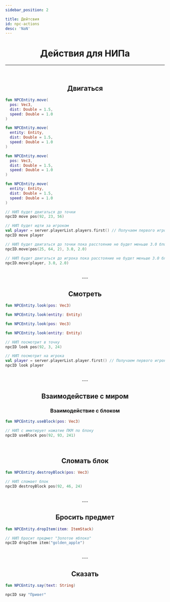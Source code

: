 ```yaml
---
sidebar_position: 2

title: Дейтсвия
id: npc-actions
desc: 'NaN'
---
```



<div align="center">

# Действия для НИПа

---

<br />

## Двигаться

<div align="left" id="dont-copy">

<div id="ver-full">

<div style={{ "display": "flex" }}>
  <div style={{ "align-items": "flex-start", "width": "100%", "margin-right": "5px" }}>
  
  ```kts title="Функция по позиции"
  fun NPCEntity.move(
    pos: Vec3,
    dist: Double = 1.5,
    speed: Double = 1.0
  )
  ```
  
  </div>
  <div style={{ "align-items": "flex-end", "width": "100%", "margin-left": "5px" }}>
  
  ```kts title="Функция по сущности"
  fun NPCEntity.move(
    entity: Entity,
    dist: Double = 1.5,
    speed: Double = 1.0
  )
  ```
  
  </div>
</div>
</div>

<div id="ver-cut">

```kts title="Функция по позиции"
fun NPCEntity.move(
  pos: Vec3,
  dist: Double = 1.5,
  speed: Double = 1.0
)
```
```kts title="Функция по сущности"
fun NPCEntity.move(
  entity: Entity,
  dist: Double = 1.5,
  speed: Double = 1.0
)
```

</div>

```kts title="Примеры"
// НИП будет двигаться до точки
npcID move pos(92, 23, 56)

// НИП будет идти за игроком
val player = server.playerList.players.first() // Получаем первого игрока из списка
npcID move player

// НИП будет двигаться до точки пока расстояние не будет меньше 3.0 блоков, со скоростью 2.0
npcID.move(pos(25, 64, 2), 3.0, 2.0)

// НИП будет двигаться до игрока пока расстояние не будет меньше 3.0 блоков, со скоростью 2.0
npcID.move(player, 3.0, 2.0)
```

</div>

<br />
---
<br />

## Смотреть

<div align="left" id="dont-copy">

<div id="ver-full">

<div style={{ "display": "flex" }}>
  <div style={{ "align-items": "flex-start", "width": "100%", "margin-right": "5px" }}>
  
  ```kts title="Функция по позиции"
  fun NPCEntity.look(pos: Vec3)
  ```
  
  </div>
  <div style={{ "align-items": "flex-end", "width": "100%", "margin-left": "5px" }}>
  
  ```kts title="Функция по сущности"
  fun NPCEntity.look(entity: Entity)
  ```
  
  </div>
</div>
</div>

<div id="ver-cut">

```kts title="Функция по позиции"
fun NPCEntity.look(pos: Vec3)
```
```kts title="Функция по сущности"
fun NPCEntity.look(entity: Entity)
```

</div>

```kts title="Пример"
// НИП посмотрит в точку
npcID look pos(92, 3, 24)

// НИП посмотрит на игрока
val player = server.playerList.player.first() // Получаем первого игрока из списка
npcID look player
```

</div>

<br />
---
<br />

## Взаимодействие с миром

### Взаимодействие с блоком

<div align="left" id="dont-copy">

```kts title="Функция"
fun NPCEntity.useBlock(pos: Vec3)
```
```kts title="Пример"
// НИП с имитирует нажатие ПКМ по блоку
npcID useBlock pos(92, 93, 241)
```

</div>

<br />

## Сломать блок

<div align="left" id="dont-copy">

```kts title="Функция"
fun NPCEntity.destroyBlock(pos: Vec3)
```
```kts title="Пример"
// НИП сломает блок
npcID destroyBlock pos(92, 46, 24)
```

</div>

<br />
---
<br />

## Бросить предмет

<div align="left" id="dont-copy">

```kts title="Функция"
fun NPCEntity.dropItem(item: ItemStack)
```
```kts title="Пример"
// НИП бросит предмет "Золотое яблоко"
npcID dropItem item("golden_apple")
```

</div>

<br />
---
<br />

## Сказать

<div align="left" id="dont-copy">

```kts title="Функция"
fun NPCEntity.say(text: String)
```
```kts title="Пример"
npcID say "Привет"
```

</div>

</div>